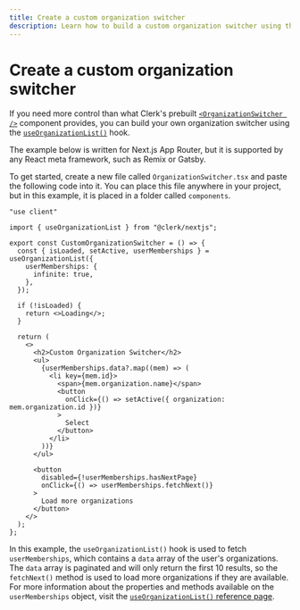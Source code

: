 ```yaml
---
title: Create a custom organization switcher
description: Learn how to build a custom organization switcher using the useOrganizationList() hook.
---
```


# Create a custom organization switcher

If you need more control than what Clerk's prebuilt [`<OrganizationSwitcher />`](/docs/components/organization/organization-switcher) component provides, you can build your own organization switcher using the [`useOrganizationList()`](/docs/references/react/use-organization-list) hook.

The example below is written for Next.js App Router, but it is supported by any React meta framework, such as Remix or Gatsby. 

To get started, create a new file called `OrganizationSwitcher.tsx` and paste the following code into it. You can place this file anywhere in your project, but in this example, it is placed in a folder called `components`.

```tsx filename="app/components/OrganizationSwitcher.tsx"
"use client"

import { useOrganizationList } from "@clerk/nextjs";

export const CustomOrganizationSwitcher = () => {
  const { isLoaded, setActive, userMemberships } = useOrganizationList({
    userMemberships: {
      infinite: true,
    },
  });

  if (!isLoaded) {
    return <>Loading</>;
  }

  return (
    <>
      <h2>Custom Organization Switcher</h2>
      <ul>
        {userMemberships.data?.map((mem) => (
          <li key={mem.id}>
            <span>{mem.organization.name}</span>
            <button
              onClick={() => setActive({ organization: mem.organization.id })}
            >
              Select
            </button>
          </li>
        ))}
      </ul>

      <button
        disabled={!userMemberships.hasNextPage}
        onClick={() => userMemberships.fetchNext()}
      >
        Load more organizations
      </button>
    </>
  );
};
```

In this example, the `useOrganizationList()` hook is used to fetch `userMemberships`, which contains a `data` array of the user's organizations. The `data` array is paginated and will only return the first 10 results, so the `fetchNext()` method is used to load more organizations if they are available. For more information about the properties and methods available on the `userMemberships` object, visit the [`useOrganizationList()` reference page](https://clerk.com/docs/references/react/use-organization-list#paginated-resources).